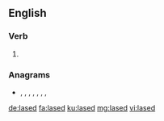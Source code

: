 ==English==

===Verb===
{{head|en|verb form}}

# {{en-past of|lase}}

===Anagrams===
* {{l|en|dales}}, {{l|en|Dales}}, {{l|en|deals}}, {{l|en|lades}}, {{l|en|leads}}, {{l|en|seal'd}}, {{l|en|Slade}}, {{l|en|slade}}

[[de:lased]]
[[fa:lased]]
[[ku:lased]]
[[mg:lased]]
[[vi:lased]]